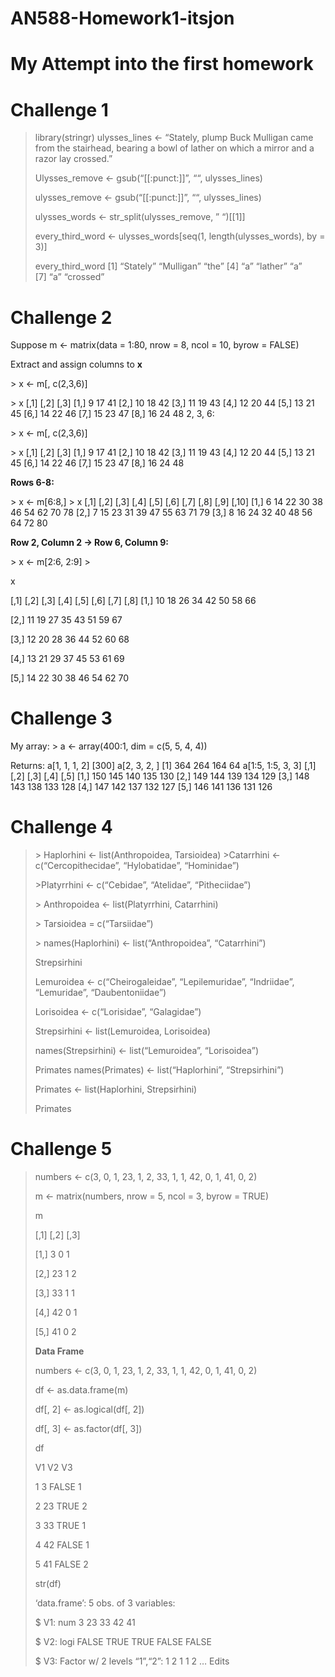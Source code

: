 # AN588-Homework1-itsjon

# My Attempt into the first homework

# Challenge 1

> library(stringr) ulysses_lines \<- "Stately, plump Buck Mulligan came from the stairhead, bearing a bowl of lather on which a mirror and a razor lay crossed."
>
> Ulysses_remove \<- gsub("[[:punct:]]", "", ulysses_lines)
>
> ulysses_remove \<- gsub("[[:punct:]]", "", ulysses_lines)
>
> ulysses_words \<- str_split(ulysses_remove, " ")[[1]]
>
> every_third_word \<- ulysses_words[seq(1, length(ulysses_words), by = 3)]
>
> every_third_word [1] "Stately" "Mulligan" "the" [4] "a" "lather" "a"\
> [7] "a" "crossed"

# Challenge 2

Suppose m \<- matrix(data = 1:80, nrow = 8, ncol = 10, byrow = FALSE)

Extract and assign columns to **x**

\> x \<- m[, c(2,3,6)]

\> x [,1] [,2] [,3] [1,] 9 17 41 [2,] 10 18 42 [3,] 11 19 43 [4,] 12 20 44 [5,] 13 21 45 [6,] 14 22 46 [7,] 15 23 47 [8,] 16 24 48 2, 3, 6:

\> x \<- m[, c(2,3,6)]

\> x [,1] [,2] [,3] [1,] 9 17 41 [2,] 10 18 42 [3,] 11 19 43 [4,] 12 20 44 [5,] 13 21 45 [6,] 14 22 46 [7,] 15 23 47 [8,] 16 24 48

**Rows 6-8:**

\> x \<- m[6:8,] \> x [,1] [,2] [,3] [,4] [,5] [,6] [,7] [,8] [,9] [,10] [1,] 6 14 22 30 38 46 54 62 70 78 [2,] 7 15 23 31 39 47 55 63 71 79 [3,] 8 16 24 32 40 48 56 64 72 80

**Row 2, Column 2 -\> Row 6, Column 9:**

\> x \<- m[2:6, 2:9] \>

x

[,1] [,2] [,3] [,4] [,5] [,6] [,7] [,8] [1,] 10 18 26 34 42 50 58 66

[2,] 11 19 27 35 43 51 59 67

[3,] 12 20 28 36 44 52 60 68

[4,] 13 21 29 37 45 53 61 69

[5,] 14 22 30 38 46 54 62 70

# Challenge 3

My array: \> a \<- array(400:1, dim = c(5, 5, 4, 4))

Returns: a[1, 1, 1, 2] [300] a[2, 3, 2, ] [1] 364 264 164 64 a[1:5, 1:5, 3, 3] [,1] [,2] [,3] [,4] [,5] [1,] 150 145 140 135 130 [2,] 149 144 139 134 129 [3,] 148 143 138 133 128 [4,] 147 142 137 132 127 [5,] 146 141 136 131 126

# Challenge 4

> \> Haplorhini \<- list(Anthropoidea, Tarsioidea) \>Catarrhini \<- c("Cercopithecidae", "Hylobatidae", "Hominidae")
>
> \>Platyrrhini \<- c("Cebidae", "Atelidae", "Pitheciidae")
>
> \> Anthropoidea \<- list(Platyrrhini, Catarrhini)
>
> \> Tarsioidea = c("Tarsiidae")
>
> \> names(Haplorhini) \<- list("Anthropoidea", "Catarrhini")
>
> Strepsirhini
>
> Lemuroidea \<- c("Cheirogaleidae", "Lepilemuridae", "Indriidae", "Lemuridae", "Daubentoniidae")
>
> Lorisoidea \<- c("Lorisidae", "Galagidae")
>
> Strepsirhini \<- list(Lemuroidea, Lorisoidea)
>
> names(Strepsirhini) \<- list("Lemuroidea", "Lorisoidea")
>
> Primates names(Primates) \<- list("Haplorhini", "Strepsirhini")
>
> Primates \<- list(Haplorhini, Strepsirhini)
>
> Primates

# Challenge 5

> numbers \<- c(3, 0, 1, 23, 1, 2, 33, 1, 1, 42, 0, 1, 41, 0, 2)
>
> m \<- matrix(numbers, nrow = 5, ncol = 3, byrow = TRUE)
>
> m
>
> [,1] [,2] [,3]
>
> [1,] 3 0 1
>
> [2,] 23 1 2
>
> [3,] 33 1 1
>
> [4,] 42 0 1
>
> [5,] 41 0 2
>
> **Data Frame**
>
> numbers \<- c(3, 0, 1, 23, 1, 2, 33, 1, 1, 42, 0, 1, 41, 0, 2)
>
> df \<- as.data.frame(m)
>
> df[, 2] \<- as.logical(df[, 2])
>
> df[, 3] \<- as.factor(df[, 3])
>
> df
>
> V1 V2 V3
>
> 1 3 FALSE 1
>
> 2 23 TRUE 2
>
> 3 33 TRUE 1
>
> 4 42 FALSE 1
>
> 5 41 FALSE 2
>
> str(df)
>
> 'data.frame': 5 obs. of 3 variables:
>
> \$ V1: num 3 23 33 42 41
>
> \$ V2: logi FALSE TRUE TRUE FALSE FALSE
>
> \$ V3: Factor w/ 2 levels "1","2": 1 2 1 1 2
...
Edits